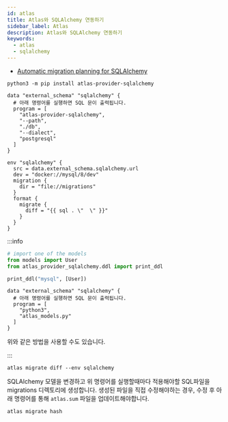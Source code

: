 ```yaml
---
id: atlas
title: Atlas와 SQLAlchemy 연동하기
sidebar_label: Atlas
description: Atlas와 SQLAlchemy 연동하기
keywords:
  - atlas
  - sqlalchemy
---
```


- [Automatic migration planning for SQLAlchemy](https://atlasgo.io/guides/orms/sqlalchemy)

```shell
python3 -m pip install atlas-provider-sqlalchemy
```

```hcl
data "external_schema" "sqlalchemy" {
  # 아래 명령어를 실행하면 SQL 문이 출력됩니다.
  program = [
    "atlas-provider-sqlalchemy",
    "--path",
    "./db",
    "--dialect",
    "postgresql"
  ]
}

env "sqlalchemy" {
  src = data.external_schema.sqlalchemy.url
  dev = "docker://mysql/8/dev"
  migration {
    dir = "file://migrations"
  }
  format {
    migrate {
      diff = "{{ sql . \"  \" }}"
    }
  }
}
```

:::info

```python title="atlas_models.py"
# import one of the models
from models import User
from atlas_provider_sqlalchemy.ddl import print_ddl

print_ddl("mysql", [User])
```

```hcl
data "external_schema" "sqlalchemy" {
  # 아래 명령어를 실행하면 SQL 문이 출력됩니다.
  program = [
    "python3",
    "atlas_models.py"
  ]
}
```

위와 같은 방법을 사용할 수도 있습니다.

:::

```shell
atlas migrate diff --env sqlalchemy
```

SQLAlchemy 모델을 변경하고 위 명령어를 실행할때마다 적용해야할 SQL파일을 migrations 디렉토리에 생성합니다. 생성된 파일을 직접 수정해야하는 경우, 수정 후 아래 명령어를 통해 `atlas.sum` 파일을 업데이트해야합니다.

```shell
atlas migrate hash
```

